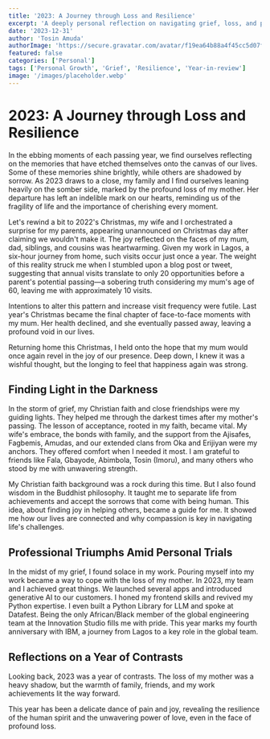 ```yaml
---
title: '2023: A Journey through Loss and Resilience'
excerpt: 'A deeply personal reflection on navigating grief, loss, and professional growth throughout 2023, highlighting the importance of family, faith, and resilience in the face of profound challenges.'
date: '2023-12-31'
author: 'Tosin Amuda'
authorImage: 'https://secure.gravatar.com/avatar/f19ea64b88a4f45cc5d07f38ba4be48c?s=96&d=mm&r=g'
featured: false
categories: ['Personal']
tags: ['Personal Growth', 'Grief', 'Resilience', 'Year-in-review']
image: '/images/placeholder.webp'
---
```


# 2023: A Journey through Loss and Resilience

In the ebbing moments of each passing year, we find ourselves reflecting on the memories that have etched themselves onto the canvas of our lives. Some of these memories shine brightly, while others are shadowed by sorrow. As 2023 draws to a close, my family and I find ourselves leaning heavily on the somber side, marked by the profound loss of my mother. Her departure has left an indelible mark on our hearts, reminding us of the fragility of life and the importance of cherishing every moment.

Let's rewind a bit to 2022's Christmas, my wife and I orchestrated a surprise for my parents, appearing unannounced on Christmas day after claiming we wouldn't make it. The joy reflected on the faces of my mum, dad, siblings, and cousins was heartwarming. Given my work in Lagos, a six-hour journey from home, such visits occur just once a year. The weight of this reality struck me when I stumbled upon a blog post or tweet, suggesting that annual visits translate to only 20 opportunities before a parent's potential passing—a sobering truth considering my mum's age of 60, leaving me with approximately 10 visits.

Intentions to alter this pattern and increase visit frequency were futile. Last year's Christmas became the final chapter of face-to-face moments with my mum. Her health declined, and she eventually passed away, leaving a profound void in our lives.

Returning home this Christmas, I held onto the hope that my mum would once again revel in the joy of our presence. Deep down, I knew it was a wishful thought, but the longing to feel that happiness again was strong.

## Finding Light in the Darkness

In the storm of grief, my Christian faith and close friendships were my guiding lights. They helped me through the darkest times after my mother's passing. The lesson of acceptance, rooted in my faith, became vital. My wife's embrace, the bonds with family, and the support from the Ajisafes, Fagbemis, Amudas, and our extended clans from Oka and Erijiyan were my anchors. They offered comfort when I needed it most. I am grateful to friends like Fala, Gbayode, Abimbola, Tosin (Imoru), and many others who stood by me with unwavering strength.

My Christian faith background was a rock during this time. But I also found wisdom in the Buddhist philosophy. It taught me to separate life from achievements and accept the sorrows that come with being human. This idea, about finding joy in helping others, became a guide for me. It showed me how our lives are connected and why compassion is key in navigating life's challenges.

## Professional Triumphs Amid Personal Trials

In the midst of my grief, I found solace in my work. Pouring myself into my work became a way to cope with the loss of my mother. In 2023, my team and I achieved great things. We launched several apps and introduced generative AI to our customers. I honed my frontend skills and revived my Python expertise. I even built a Python Library for LLM and spoke at Datafest. Being the only African/Black member of the global engineering team at the Innovation Studio fills me with pride. This year marks my fourth anniversary with IBM, a journey from Lagos to a key role in the global team.

## Reflections on a Year of Contrasts

Looking back, 2023 was a year of contrasts. The loss of my mother was a heavy shadow, but the warmth of family, friends, and my work achievements lit the way forward.

This year has been a delicate dance of pain and joy, revealing the resilience of the human spirit and the unwavering power of love, even in the face of profound loss.
